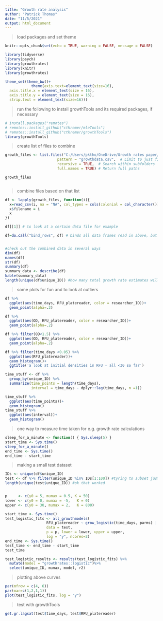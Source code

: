 ```yaml
---
title: "Growth rate analysis"
author: "Patrick Thomas"
date: "11/5/2021"
output: html_document
---
```



>load packages and set theme

```r
knitr::opts_chunk$set(echo = TRUE, warning = FALSE, message = FALSE)

library(tidyverse)
library(psych)
library(growthrates)
library(knitr)
library(growthrates)

theme_set(theme_bw()+
            theme(axis.text=element_text(size=16),
  axis.title.x = element_text(size = 16),
  axis.title.y = element_text(size = 16),
  strip.text = element_text(size=16)))

```

> run the following to install growthTools and its required packages, if necessary

```r
# install.packages("remotes")
# remotes::install_github("ctkremer/mleTools")
# remotes::install_github("ctkremer/growthTools")
library(growthTools)

```


> create list of files to combine

```r
growth_files <- list.files("C:/Users/pktho/OneDrive/Growth rates paper/growth_rate_project", # change this based on location of files
                        pattern = "growthdata.csv",  # Limit to just files ending in growthdata.csv
                        recursive = TRUE,  # Search within subfolders
                        full.names = TRUE) # Return full paths

growth_files



```

>combine files based on that list

```r

df <- lapply(growth_files, function(i){
  x=read_csv(i, na = "NA", col_types = cols(colonial = col_character()))
  x$filename = i
  x
})

df[[1]] # to look at a certain data file for example

df=do.call("bind_rows", df) # binds all data frames read in above, but requires same column names or it will create duplicat columns!


#check out the combined data in several ways
dim(df)
names(df)
str(df)
summary(df)
summary_data <- describe(df)
kable(summary_data)
length(unique(df$unique_ID)) #how many total growth rate estimates will we have?

```

> some plots for fun and to look at outliers

```r

df %>%
  ggplot(aes(time_days, RFU_platereader, color = researcher_ID))+
  geom_point(alpha=.2)

df %>%
  ggplot(aes(OD, RFU_platereader, color = researcher_ID))+
  geom_point(alpha=.2)

df %>% filter(OD<1.5) %>% 
  ggplot(aes(OD, RFU_platereader, color = researcher_ID))+
  geom_point(alpha=.2)

df %>% filter(time_days <0.05) %>% 
  ggplot(aes(RFU_platereader))+
  geom_histogram()+
  ggtitle('a look at initial densities in RFU - all <30 so far')

time_stuff <- df %>% 
  group_by(unique_ID) %>% 
  summarize(time_points = length(time_days),
            interval = time_days - dplyr::lag(time_days, n =1)) 

time_stuff %>% 
  ggplot(aes(time_points))+
  geom_histogram()
time_stuff %>% 
  ggplot(aes(interval))+
  geom_histogram()

```

>one way to measure time taken for e.g. growth rate calculations

```r
sleep_for_a_minute <- function() { Sys.sleep(5) }
start_time <- Sys.time()
sleep_for_a_minute()
end_time <- Sys.time()
end_time - start_time

```

>making a small test dataset

```r

IDs <- unique(df$unique_ID)
test <- df %>% filter(unique_ID %in% IDs[1:100]) #tyring to subset just the first 100 experimental units
length(unique(test$unique_ID)) #ok that worked



```



```r
p     <- c(y0 = 5, mumax = 0.5, K = 50)
lower <- c(y0 = 0, mumax = -5,   K = 0)
upper <- c(y0 = 30, mumax = 2,   K = 800)

start_time <- Sys.time()
test_logistic_fits <- all_growthmodels(
                   RFU_platereader ~ grow_logistic(time_days, parms) | unique_ID,
                   data = test,
                   p = p, lower = lower, upper = upper,
                   log = "y", ncores=2)
end_time <- Sys.time()
test_time <- end_time - start_time
test_time

test_logistic_results <- results(test_logistic_fits) %>% 
  mutate(model = "growthrates::logistic")%>% 
  select(unique_ID, mumax, model, r2)

```

>plotting above curves

```r
par(mfrow = c(4, 6))
par(mar=c(1,2,1,1))
plot(test_logistic_fits, log = "y")

```

>test with growthTools

```r

get.gr.lagsat(test$time_days, test$RFU_platereader)

```













